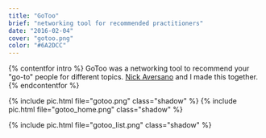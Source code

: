 ```yaml
---
title: "GoToo"
brief: "networking tool for recommended practitioners"
date: "2016-02-04"
cover: "gotoo.png"
color: "#6A2DCC"
---
```


{% contentfor intro %}
GoToo was a networking tool to recommend your "go-to" people for different topics. [Nick Aversano](http://nickav.co/) and I made this together.
{% endcontentfor %}

{% include pic.html file="gotoo.png" class="shadow" %}
{% include pic.html file="gotoo_home.png" class="shadow" %}

{% include pic.html file="gotoo_list.png" class="shadow" %}
